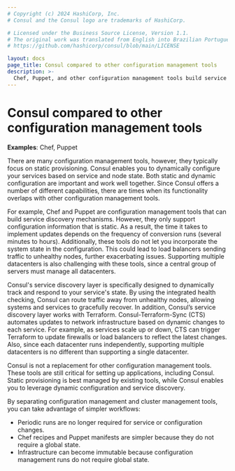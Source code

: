 ```yaml
---
# Copyright (c) 2024 HashiCorp, Inc.
# Consul and the Consul logo are trademarks of HashiCorp.

# Licensed under the Business Source License, Version 1.1.
# The original work was translated from English into Brazilian Portuguese.
# https://github.com/hashicorp/consul/blob/main/LICENSE

layout: docs
page_title: Consul compared to other configuration management tools
description: >-
  Chef, Puppet, and other configuration management tools build service discovery mechanisms by querying global state and constructing configuration files on each node during a periodic convergence run.
---
```


# Consul compared to other configuration management tools

**Examples**: Chef, Puppet

There are many configuration management tools, however, they typically focus on static provisioning. Consul enables you to dynamically configure your services based on service and node state. Both static and dynamic configuration are important and work well together. Since Consul offers a number of different capabilities, there are times when its functionality overlaps with other configuration management tools.

For example, Chef and Puppet are configuration management tools that can build service discovery mechanisms. However, they only support configuration information that is static. As a result, the time it takes to implement updates depends on the frequency of conversion runs (several minutes to hours). Additionally, these tools do not let you incorporate the system state in the configuration. This could lead to load balancers sending traffic to unhealthy nodes, further exacerbating issues. Supporting multiple datacenters is also challenging with these tools, since a central group of servers must manage all datacenters.

Consul's service discovery layer is specifically designed to dynamically track and respond to your service's state. By using the integrated health checking, Consul can route traffic away from unhealthy nodes, allowing systems and services to gracefully recover. In addition, Consul’s service discovery layer works with Terraform. Consul-Terraform-Sync (CTS) automates updates to network infrastructure based on dynamic changes to each service. For example, as services scale up or down, CTS can trigger Terraform to update firewalls or load balancers to reflect the latest changes. Also, since each datacenter runs independently, supporting multiple datacenters is no different than supporting a single datacenter.

Consul is not a replacement for other configuration management tools. These tools are still critical for setting up applications, including Consul. Static provisioning is best managed by existing tools, while Consul enables you to leverage dynamic configuration and service discovery.

By separating configuration management and cluster management tools, you can take advantage of simpler workflows:
- Periodic runs are no longer required for service or configuration changes.
- Chef recipes and Puppet manifests are simpler because they do not require a global state.
- Infrastructure can become immutable because configuration management runs do not require global state.
